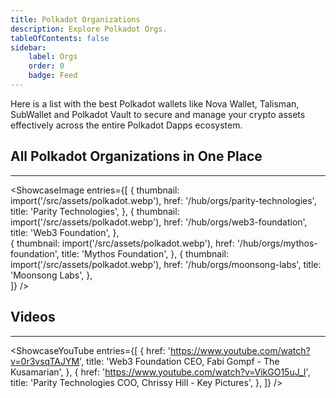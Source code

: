 ```yaml
---
title: Polkadot Organizations
description: Explore Polkadot Orgs.
tableOfContents: false
sidebar: 
    label: Orgs
    order: 0
    badge: Feed
---
```






Here is a list with the best Polkadot wallets like Nova Wallet, Talisman, SubWallet and Polkadot Vault to secure and manage your crypto assets effectively across the entire Polkadot Dapps ecosystem.

## All Polkadot Organizations in One Place
----------------
<ShowcaseImage
  entries={[
        {
      thumbnail: import('/src/assets/polkadot.webp'),
      href: '/hub/orgs/parity-technologies',
      title: 'Parity Technologies',
    },
                     {
      thumbnail: import('/src/assets/polkadot.webp'),
      href: '/hub/orgs/web3-foundation',
      title: 'Web3 Foundation',
      },  
              {
      thumbnail: import('/src/assets/polkadot.webp'),
      href: '/hub/orgs/mythos-foundation',
      title: 'Mythos Foundation',
    },
                     {
      thumbnail: import('/src/assets/polkadot.webp'),
      href: '/hub/orgs/moonsong-labs',
      title: 'Moonsong Labs',
      },  
  ]}
/>



## Videos
----------------
<ShowcaseYouTube
  entries={[
    {
      href: 'https://www.youtube.com/watch?v=0r3vsqTAJYM',
      title: 'Web3 Foundation CEO, Fabi Gompf - The Kusamarian',
    },
    {
      href: 'https://www.youtube.com/watch?v=VikGO15uJ_I',
      title: 'Parity Technologies COO, Chrissy Hill - Key Pictures',
    },
  ]}
/>